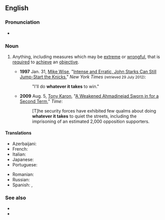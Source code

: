 ==English==

===Pronunciation===
* {{audio|en|En-au-whatever it takes.ogg|Audio (AU)}}

===Noun===
{{en-noun|-}}

# {{lb|en|idiomatic|sometimes|_|euphemistic|_|for improper behavior}} Anything, including measures which may be [[extreme]] or [[wrongful]], that is [[required]] to [[achieve]] an [[objective]].
#* '''1997''' Jan. 31, [[w:Mike Wise (American columnist)|Mike Wise]], "[http://www.nytimes.com/1997/01/31/sports/intense-and-erratic-john-starks-can-still-jump-start-the-knicks.html?pagewanted=all&src=pm Intense and Erratic, John Starks Can Still Jump-Start the Knicks]," ''New York Times'' <small>(retrieved 29 July 2012)</small>:
#*: "I'll do '''whatever it takes''' to win."
#* '''2009''' Aug. 5, [[w:Tony Karon|Tony Karon]], "[http://www.time.com/time/world/article/0,8599,1914609,00.html A Weakened Ahmadinejad Sworn in for a Second Term]," ''Time'':
#*: [T]he security forces have exhibited few qualms about doing '''whatever it takes''' to quiet the streets, including the imprisoning of an estimated 2,000 opposition supporters.

====Translations====
{{trans-top|anything required to achieve an objective}}
* Azerbaijani: {{t|az|nəyin bahasına olursa olsun}}
* French: {{t|fr|tout ce qui est nécessaire}}
* Italian: {{t|it|ad ogni costo}}
* Japanese: {{t+|ja|何が何でも|tr=nani ga nan demo}}
* Portuguese: {{t|pt|custe o que custar}}
{{trans-mid}}
* Romanian: {{t|ro|a face orice este necesar}}
* Russian: {{t+|ru|во что́ бы то ни ста́ло}}
* Spanish: {{t|es|todo lo que sea necesario}}, {{t|es|cueste lo que cueste}}
{{trans-bottom}}

===See also===
* {{l|en|play to win}}
* {{l|en|what it takes}}
